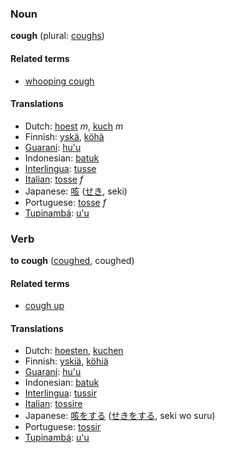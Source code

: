=== Noun ===
'''cough''' (plural: [[coughs]])

==== Related terms ====
*[[whooping cough]]

==== Translations ====
*Dutch: [[hoest]] ''m'', [[kuch]] ''m''
*Finnish: [[yskä]], [[köhä]]
*[[Guaraní]]: [[hu'u]]
*Indonesian: [[batuk]]
*[[Interlingua]]: [[tusse]]
*[[Italian]]: [[tosse]] ''f''
*Japanese: [[咳]] ([[せき]], seki)
*Portuguese: [[tosse]] ''f''
*[[Tupinambá]]: [[u'u]]

=== Verb ===
'''to cough''' ([[coughed]], coughed)

==== Related terms ====
*[[cough up]]

==== Translations ====
*Dutch: [[hoesten]], [[kuchen]]
*Finnish: [[yskiä]], [[köhiä]]
*[[Guaraní]]: [[hu'u]]
*Indonesian: [[batuk]]
*[[Interlingua]]: [[tussir]]
*[[Italian]]: [[tossire]]
*Japanese: [[咳]]をする ([[せき]]をする, seki wo suru)
*Portuguese: [[tossir]]
*[[Tupinambá]]: [[u'u]]